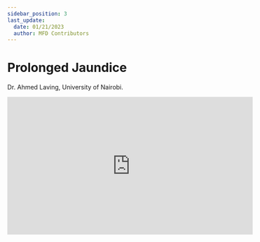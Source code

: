 ```yaml
---
sidebar_position: 3
last_update:
  date: 01/21/2023
  author: MFD Contributors
---
```


# Prolonged Jaundice

Dr. Ahmed Laving, University of Nairobi.

<div style={{ display: 'flex', justifyContent: 'center' }}>
  <iframe
    width="560"
    height="315"
    src="https://www.youtube-nocookie.com/embed/jzwvdldHZtw?start=22"
    title="YouTube video player"
    frameborder="0"
    allow="accelerometer; autoplay; clipboard-write; encrypted-media; gyroscope; picture-in-picture; web-share"
    allowfullscreen
  ></iframe>
</div>
